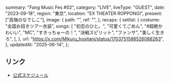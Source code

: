   summary: "Fang Music Fes #02",
  category: "LIVE",
  liveType: "GUEST",
  date: "2023-09-18",
  region: "東京",
  location: "EX THEATER ROPPONGI",
  present: ["高嶺のなでしこ"],
  image: {
    path: "",
    ref: "",
  },
  recaps: {
    setlist: {
      costume: "全国お招きツアー衣装",
      songs: [
        "初恋のひと。",
        "可愛くてごめん",
        "#超絶かわいい",
        "MC",
        "すきっちゅーの！",
        "決戦スピリット",
        "ファンサ",
        "美しく生きろ",
      ],
    },
    url: "https://x.com/Mikuru_hositani/status/1703751588526088263",
  },
  updatedAt: "2025-06-14",
};

## リンク

- [公式スケジュール](https://takanenonadeshiko.jp/?p=1285)
